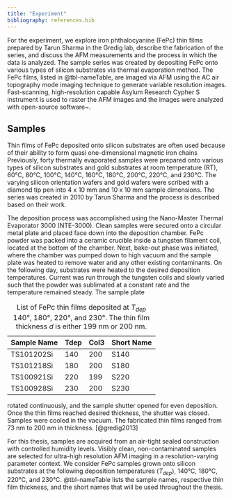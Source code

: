 ```yaml
---
title: "Experiment"
bibliography: references.bib
---
```


For the experiment, we explore iron phthalocyanine (FePc) thin films prepared by Tarun Sharma in the Gredig lab, describe the fabrication of the series, and discuss the AFM measurements and the process in which the data is analyzed. The sample series was created by depositing FePc onto various types of silicon substrates via thermal evaporation method. The FePc films, listed in @tbl-nameTable, are imaged via AFM using the AC air topography mode imaging technique to generate variable resolution images. Fast-scanning, high-resolution capable Asylum Research Cypher S instrument is used to raster the AFM images and the images were analyzed with open-source software\~\cite{Gredig_Nanoscopeafm_2021}.

## Samples

Thin films of FePc deposited onto silicon substrates are often used because of their ability to form quasi one-dimensional magnetic iron chains Previously, forty thermally evaporated samples were prepared onto various types of silicon substrates and gold substrates at room temperature (RT), 60°C, 80°C, 100°C, 140°C, 160°C, 180°C, 200°C, 220°C, and 230°C. The varying silicon orientation wafers and gold wafers were scribed with a diamond tip pen into 4 x 10 mm and 10 x 10 mm sample dimensions. The series was created in 2010 by Tarun Sharma and the process is described based on their work.

The deposition process was accomplished using the Nano-Master Thermal Evaporator 3000 (NTE-3000). Clean samples were secured onto a circular metal plate and placed face down into the deposition chamber. FePc powder was packed into a ceramic crucible inside a tungsten filament coil, located at the bottom of the chamber. Next, bake-out phase was initiated, where the chamber was pumped down to high vacuum and the sample plate was heated to remove water and any other existing contaminants. On the following day, substrates were heated to the desired deposition temperatures. Current was run through the tungsten coils and slowly varied such that the powder was sublimated at a constant rate and the temperature remained steady. The sample plate

::: {#tbl-nameTable}
| Sample Name | Tdep | Col3 | Short Name |
|-------------|------|------|------------|
| TS101202Si  | 140  | 200  | S140       |
| TS101218Si  | 180  | 200  | S180       |
| TS100921Si  | 220  | 199  | S220       |
| TS100928Si  | 230  | 200  | S230       |

: List of FePc thin films deposited at $T_{dep}$ 140°, 180°, 220°, and 230°. The thin film thickness $d$ is either 199 nm or 200 nm.
:::

rotated continuously, and the sample shutter opened for even deposition. Once the thin films reached desired thickness, the shutter was closed. Samples were cooled in the vacuum. The fabricated thin films ranged from 73 nm to 200 nm in thickness. [@gredig2013]

For this thesis, samples are acquired from an air-tight sealed construction with controlled humidity levels. Visibly clean, non-contaminated samples are selected for ultra-high resolution AFM imaging in a resolution-varying parameter context. We consider FePc samples grown onto silicon substrates at the following deposition temperatures ($T_{dep}$), 140°C, 180°C, 220°C, and 230°C. @tbl-nameTable lists the sample names, respective thin film thickness, and the short names that will be used throughout the thesis.
